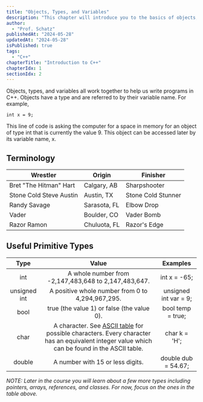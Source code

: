 ```yaml
---
title: "Objects, Types, and Variables"
description: "This chapter will introduce you to the basics of objects, types, and variables in C++ programming."
author:
  - "Prof. Schatz"
publishedAt: "2024-05-28"
updatedAt: "2024-05-28"
isPublished: true
tags:
  - "C++"
chapterTitle: "Introduction to C++"
chapterIdx: 1
sectionIdx: 2
---
```


Objects, types, and variables all work together to help us write programs in C++. Objects have a type and are referred to by their variable name. For example,

`int x = 9;`

This line of code is asking the computer for a space in memory for an object of type int that is currently the value 9. This object can be accessed later by its variable name, x.

## Terminology

| Wrestler                | Origin       | Finisher           |
| ----------------------- | ------------ | ------------------ |
| Bret "The Hitman" Hart  | Calgary, AB  | Sharpshooter       |
| Stone Cold Steve Austin | Austin, TX   | Stone Cold Stunner |
| Randy Savage            | Sarasota, FL | Elbow Drop         |
| Vader                   | Boulder, CO  | Vader Bomb         |
| Razor Ramon             | Chuluota, FL | Razor's Edge       |

## Useful Primitive Types

|     Type     |                                                                                    Value                                                                                    |       Examples        |
| :----------: | :-------------------------------------------------------------------------------------------------------------------------------------------------------------------------: | :-------------------: |
|     int      |                                                            A whole number from -2,147,483,648 to 2,147,483,647.                                                             |     int x = -65;      |
| unsigned int |                                                              A positive whole number from 0 to 4,294,967,295.                                                               | unsigned int var = 9; |
|     bool     |                                                                 true (the value 1) or false (the value 0).                                                                  |   bool temp = true;   |
|     char     | A character. See [ASCII table](https://www.asciitable.com/) for possible characters. Every character has an equivalent integer value which can be found in the ASCII table. |     char k = 'H';     |
|    double    |                                                                      A number with 15 or less digits.                                                                       |  double dub = 54.67;  |

_NOTE: *Later in the course you will learn about a few more types including pointers, arrays, references, and classes. For now, focus on the ones in the table above.*_
